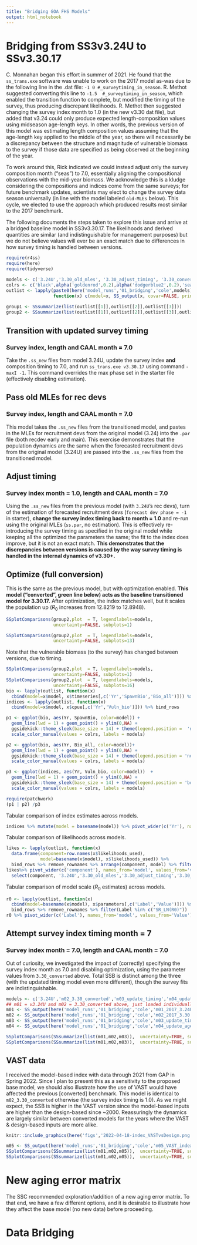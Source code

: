 ```yaml
---
title: "Bridging GOA FHS Models"
output: html_notebook
---
```

# Bridging from SS3v3.24U to SSv3.30.17
C. Monnahan began this effort in summer of 2021. He found that the `ss_trans.exe` software was unable to work on the 2017 model as-was due to the following line in the .dat file:
`-1 0 #_surveytiming_in_season`.  R. Methot suggested converting this line to `-1.5  #_surveytiming_in_season`, which enabled the transition function to complete,
but modified the timing of the survey, thus producing discrepant likelihoods. R. Methot then suggested changing the survey index month to 1.0 (in the new v3.30 dat file), but added that v3.24 could only produce expected length-composition values using midseason age-length keys. In other words, the previous version of this model was estimating length composition values assuming that the age-length key applied to the middle of the year, so there will necessarily be a discrepancy between the structure and magnitude of vulnerable biomass to the survey if those data are specified as being observed at the beginning of the year.

To work around this, Rick indicated we could instead adjust only the survey composition month ("seas") to 7.0, essentially aligning the compositional observations with the mid-year biomass. We acknowledge this is a kludge considering the compositions and indices come from the same surveys; for future benchmark updates, scientists may elect to change the survey data season universally (in line with the model labeled `old-MLEs` below). This cycle, we elected to use the approach which produced results most similar to the 2017 benchmark.

The following documents the steps taken to explore this issue and arrive at a bridged baseline model in SS3v3.30.17. The likelihoods and derived quantities are similar (and indistinguishable for management purposes) but we do not believe values will ever be an exact match due to differences in how survey timing is handled between versions.
```r
require(r4ss)
require(here)
require(tidyverse)

models <- c('3.24U','3.30_old_mles', '3.30_adjust_timing', '3.30_converted')
colrs <- c('black',alpha('goldenrod',0.2),alpha('dodgerblue2',0.2),'seagreen4')
outlist <- lapply(paste0(here('model_runs','01_bridging','cole',models)),
                  function(x) c(model=x, SS_output(x, covar=FALSE, printstats=FALSE, verbose=FALSE)))
 
group1 <- SSsummarize(list(outlist[[1]],outlist[[2]],outlist[[3]]))
group2 <- SSsummarize(list(outlist[[1]],outlist[[2]],outlist[[3]],outlist[[4]])) 
```


## Transition with updated survey timing
### Survey index, length and CAAL month = 7.0 
Take the `.ss_new` files from model 3.24U, update the survey index **and** composition timing to 7.0, and run `ss_trans.exe v3.30.17` using command `-maxI -1`. This command overrides the max phase set in the starter file (effectively disabling estimation).

## Pass old MLEs for rec devs
### Survey index, length and CAAL month = 7.0 
This model takes the `.ss_new` files from the transitioned model, and pastes in the MLEs for recruitment devs from the original model (3.24) into the `.par` file (both recdev early and main). This exercise demonstrates that the population dynamics are the same when the forecasted recruitment devs from the original model (3.24U) are passed into the `.ss_new` files from the transitioned model.
 
## Adjust timing
### Survey index month = 1.0, length and CAAL month = 7.0 
Using the `.ss_new` files from the previous model (with `3.24U`'s rec devs), turn of the estimation of forecasted recruitment devs (`forecast dev phase = -1` in starter), **change the survey index timing back to month = 1.0** and re-run using the original MLEs (`ss.par`, no estimation). This is effectively re-introducing the survey timing as specified in the original model while keeping all the optimized the parameters the same; the fit to the index does improve, but it is not an exact match. **This demonstrates that the discrepancies between versions is caused by the way survey timing is handled in the internal dynamics of v3.30+.**
 

## Optimize (full conversion)
This is the same as the previous model, but with optimization enabled. **This model ("converted", green line below) acts as the baseline transitioned model for 3.30.17.** After optimization, the index matches well, but it scales the population up ($R_0$ increases from 12.8219 to 12.8948).  

```r

SSplotComparisons(group2,plot  = T, legendlabels=models,
                  uncertainty=FALSE, subplots=1)

```

```r
SSplotComparisons(group2,plot  = T, legendlabels=models,
                  uncertainty=FALSE, subplots=13)
```
Note that the vulnerable biomass (to the survey) has changed between versions, due to timing.
```r
SSplotComparisons(group2,plot  = T, legendlabels=models,
                  uncertainty=FALSE, subplots=1)
SSplotComparisons(group2,plot  = T, legendlabels=models,
                  uncertainty=FALSE, subplots=16)
bio <- lapply(outlist, function(x)
  cbind(model=x$model, x$timeseries[,c('Yr','SpawnBio','Bio_all')])) %>% bind_rows
indices <- lapply(outlist, function(x)
  cbind(model=x$model, x$cpue[,c('Yr','Vuln_bio')])) %>% bind_rows

p1 <- ggplot(bio, aes(Yr, SpawnBio, color=model)) + 
  geom_line(lwd = 1) + geom_point() + ylim(0,NA) + 
  ggsidekick::theme_sleek(base_size = 14) + theme(legend.position =  'none')+
  scale_color_manual(values = colrs, labels = models)

p2 <- ggplot(bio, aes(Yr, Bio_all, color=model))+
  geom_line(lwd = 1) + geom_point() + ylim(0,NA) + 
  ggsidekick::theme_sleek(base_size = 14) + theme(legend.position = 'none')+
  scale_color_manual(values = colrs, labels = models)

p3 <- ggplot(indices, aes(Yr, Vuln_bio, color=model))  +
  geom_line(lwd = 1) + geom_point() + ylim(0,NA) + 
  ggsidekick::theme_sleek(base_size = 14) + theme(legend.position = 'bottom')+
  scale_color_manual(values = colrs, labels = models)

require(patchwork) 
(p1 | p2) /p3
```

Tabular comparison of index estimates across models.
```r
indices %>% mutate(model = basename(model)) %>% pivot_wider(c('Yr'), names_from='model', values_from='Vuln_bio')
```

Tabular comparison of likelihoods across models.
```r
likes <- lapply(outlist, function(x)
  data.frame(component=row.names(x$likelihoods_used), 
             model=basename(x$model), x$likelihoods_used)) %>%
  bind_rows %>% remove_rownames %>% arrange(component, model) %>% filter(abs(values)>.01)
likes%>% pivot_wider(c('component'), names_from='model', values_from='values') %>%
  select(component, '3.24U','3.30_old_mles','3.30_adjust_timing','3.30_converted' )
```
Tabular comparison of model scale ($R_0$ estimates) across models.
```r
r0 <- lapply(outlist, function(x)
  cbind(model=basename(x$model), x$parameters[,c('Label','Value')])) %>%
  bind_rows %>% remove_rownames %>% filter(Label %in% c("SR_LN(R0)"))
r0 %>% pivot_wider(c('Label'), names_from='model', values_from='Value')
```


 
## Attempt survey index timing month  = 7
### Survey index month = 7.0, length and CAAL month = 7.0 

Out of curiosity, we investigated the impact of (correctly) specifying the survey index month as 7.0 and disabling optimization, using the parameter values from `3.30_converted` above. Total SSB is distinct among the three (with the updated timing model even more different), though the survey fits are indistinguishable.
```r
models <- c('3.24U','m02_3.30_converted','m03_update_timing','m04_update_ageing_error','m05_VAST_index')
## m01 = v3.24U and m02 = 3.30_converted above, just loaded individually now
m01 <- SS_output(here('model_runs','01_bridging','cole','m01_2017_3.24U'), covar=TRUE, verbose=FALSE, printstats=FALSE)
m02 <- SS_output(here('model_runs','01_bridging','cole','m02_2017_3.30.17'), covar=TRUE, verbose=FALSE, printstats=FALSE)
m03 <- SS_output(here('model_runs','01_bridging','cole','m03_update_timing'), covar=TRUE, verbose=FALSE, printstats=FALSE)
m04 <- SS_output(here('model_runs','01_bridging','cole','m04_update_ageing_error'), covar=TRUE, verbose=FALSE, printstats=FALSE)

SSplotComparisons(SSsummarize(list(m01,m02,m03)),  uncertainty=TRUE, subplot = 1, legendlabels = models)
SSplotComparisons(SSsummarize(list(m01,m02,m03)),  uncertainty=TRUE, subplot = 13, legendlabels = models)
```


## VAST data 
I received the model-based index with data through 2021 from GAP in Spring 2022. Since I plan to present this as a sensitivity to the proposed base model, we should also illustrate how the use of VAST would have affected the previous [converted] benchmark. This model is identical to `m02_3.30_converted` otherwise (the survey index timing is 1.0). As we might expect, the SSB is higher in the VAST version since the model-based inputs are higher than the design-based since ~2000. Reassuringly the dynamics are largely similar between converted models for the years where the VAST & design-based inputs are more alike.


```r
knitr::include_graphics(here('figs','2022-04-18-index_VASTvsDesign.png'))
```


```r
m05 <- SS_output(here('model_runs','01_bridging','cole','m05_VAST_index'), covar=TRUE, verbose=FALSE, printstats=FALSE)
SSplotComparisons(SSsummarize(list(m01,m02,m05)),  uncertainty=TRUE, subplot = 1, legendlabels = models[c(1,2,5)])
SSplotComparisons(SSsummarize(list(m01,m02,m05)),  uncertainty=TRUE, subplot = 13, legendlabels = models[c(1,2,5)])
```

# New aging error matrix
The SSC recommended exploration/addition of a new aging error matrix. To that end, we have a few different options, and it is desirable to illustrate how they affect the base model (no new data) before proceeding.

# Data Bridging 
